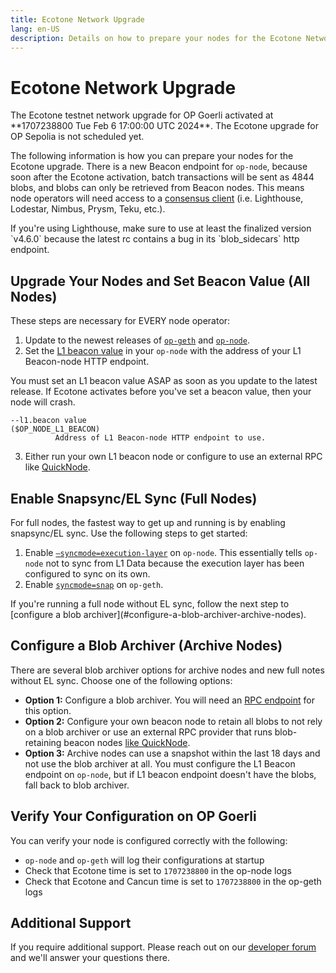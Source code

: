 ```yaml
---
title: Ecotone Network Upgrade
lang: en-US
description: Details on how to prepare your nodes for the Ecotone Network upgrade.
---
```



# Ecotone Network Upgrade

<Callout type="warning">
  The Ecotone testnet network upgrade for OP Goerli activated at **1707238800 Tue Feb 6 17:00:00 UTC 2024**. The Ecotone upgrade for OP Sepolia is not scheduled yet.
</Callout>

The following information is how you can prepare your nodes for the Ecotone upgrade. There
is a new Beacon endpoint for `op-node`, because soon after the Ecotone activation, batch
transactions will be sent as 4844 blobs, and blobs can only be retrieved from Beacon nodes.
This means node operators will need access to a [consensus client](https://ethereum.org/developers/docs/nodes-and-clients#consensus-clients) (i.e. Lighthouse, Lodestar, Nimbus, Prysm, Teku, etc.).

<Callout type="info">
  If you're using Lighthouse, make sure to use at least the finalized version `v4.6.0`
  because the latest rc contains a bug in its `blob_sidecars` http endpoint.
</Callout>

## Upgrade Your Nodes and Set Beacon Value (All Nodes)

These steps are necessary for EVERY node operator:

1.  Update to the newest releases of [`op-geth`](https://github.com/ethereum-optimism/op-geth/releases/tag/v1.101305.3) and [`op-node`](https://github.com/ethereum-optimism/optimism/releases/tag/v1.5.0).
2.  Set the [L1 beacon value](/builders/node-operators/management/configuration#l1beacon) in your `op-node` with the address of your L1 Beacon-node HTTP endpoint.

<Callout type="warning">
  You must set an L1 beacon value ASAP as soon as you update to the latest release.
  If Ecotone activates before you've set a beacon value, then your node will crash.
</Callout>

```shell
--l1.beacon value                                                      ($OP_NODE_L1_BEACON)
          Address of L1 Beacon-node HTTP endpoint to use.
```

3.  Either run your own L1 beacon node or configure to use an external RPC like [QuickNode](https://www.quicknode.com/docs/ethereum/eth-v1-beacon-genesis).

## Enable Snapsync/EL Sync (Full Nodes)

For full nodes, the fastest way to get up and running is by enabling snapsync/EL sync. Use the following steps to get started:

1.  Enable [`—syncmode=execution-layer`](../management/configuration#configuring-op-node) on `op-node`. This essentially tells `op-node` not to sync from L1 Data because the execution layer has been configured to sync on its own.
2.  Enable [`syncmode=snap`](../management/configuration#configuration) on `op-geth`.

<Callout>
  If you're running a full node without EL sync, follow the next step to [configure a blob archiver](#configure-a-blob-archiver-archive-nodes).
</Callout>

## Configure a Blob Archiver (Archive Nodes)

There are several blob archiver options for archive nodes and new full notes without EL sync. Choose one of the following options:

*   **Option 1:** Configure a blob archiver. You will need an [RPC endpoint](/chain/networks) for this option.
*   **Option 2:** Configure your own beacon node to retain all blobs to not rely on a blob archiver or use an external RPC provider that runs blob-retaining beacon nodes [like QuickNode](https://www.quicknode.com/docs/ethereum/eth-v1-beacon-genesis).
*   **Option 3:** Archive nodes can use a snapshot within the last 18 days and not use the blob archiver at all. You must configure the L1 Beacon endpoint on `op-node`, but if L1 beacon endpoint doesn't have the blobs, fall back to blob archiver.

## Verify Your Configuration on OP Goerli

You can verify your node is configured correctly with the following:

*   `op-node` and `op-geth` will log their configurations at startup
*   Check that Ecotone time is set to `1707238800` in the op-node logs
*   Check that Ecotone and Cancun time is set to `1707238800` in the op-geth logs

## Additional Support

If you require additional support. Please reach out on our [developer forum](https://github.com/ethereum-optimism/developers/discussions) and we'll answer your questions there.
